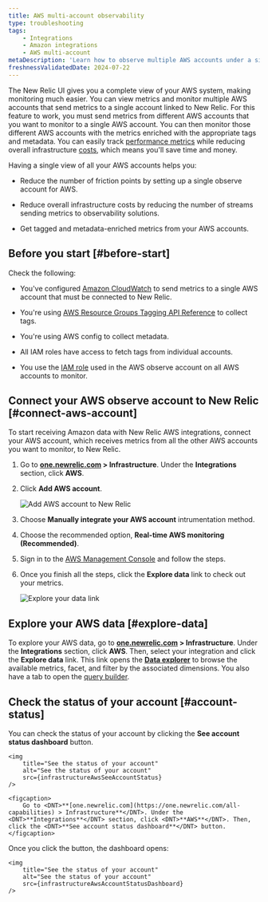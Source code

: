 ```yaml
---
title: AWS multi-account observability
type: troubleshooting
tags:
    - Integrations
    - Amazon integrations
    - AWS multi-account
metaDescription: 'Learn how to observe multiple AWS accounts under a single account on the New Relic user interface.'
freshnessValidatedDate: 2024-07-22
---
```









The New Relic UI gives you a complete view of your AWS system, making monitoring much easier. You can view metrics and monitor multiple AWS accounts that send metrics to a single account linked to New Relic. For this feature to work, you must send metrics from different AWS accounts that you want to monitor to a single AWS account. You can then monitor those different AWS accounts with the metrics enriched with the appropriate tags and metadata. You can easily track [performance metrics](/docs/data-apis/understand-data/new-relic-data-types/) while reducing overall infrastructure [costs](/docs/accounts/accounts-billing/new-relic-one-pricing-billing/data-ingest-billing/), which means you'll save time and money.

Having a single view of all your AWS accounts helps you:

* Reduce the number of friction points by setting up a single observe account for AWS.

* Reduce overall infrastructure costs by reducing the number of streams sending metrics to observability solutions.

* Get tagged and metadata-enriched metrics from your AWS accounts.


## Before you start [#before-start]

Check the following:

* You've configured [Amazon CloudWatch](https://aws.amazon.com/cloudwatch/) to send metrics to a single AWS account that must be connected to New Relic.

* You're using [AWS Resource Groups Tagging API Reference](https://docs.aws.amazon.com/resourcegroupstagging/latest/APIReference/overview.html) to collect tags.

* You're using AWS config to collect metadata.

* All IAM roles have access to fetch tags from individual accounts.

* You use the [IAM role](https://docs.aws.amazon.com/IAM/latest/UserGuide/id_roles.html) used in the AWS observe account on all AWS accounts to monitor.


## Connect your AWS observe account to New Relic [#connect-aws-account]

To start receiving Amazon data with New Relic AWS integrations, connect your AWS account, which receives metrics from all the other AWS accounts you want to monitor, to New Relic.

1. Go to <DNT>**[one.newrelic.com](https://one.newrelic.com/all-capabilities) > Infrastructure**</DNT>. Under the <DNT>**Integrations**</DNT> section, click <DNT>**AWS**</DNT>. 

2. Click <DNT>**Add AWS account**</DNT>.

    <img
        title="Add AWS account to New Relic"
        alt="Add AWS account to New Relic"
        src={infrastructureAwsAddAccount}
    />

3. Choose <DNT>**Manually integrate your AWS account**</DNT> intrumentation method.

4. Choose the recommended option, <DNT>**Real-time AWS monitoring (Recommended)**</DNT>.

5. Sign in to the [AWS Management Console](https://aws.amazon.com/console/) and follow the steps.

7. Once you finish all the steps, click the <DNT>**Explore data**</DNT> link to check out your metrics.

    <img
        title="Explore your data link"
        alt="Explore your data link"
        src={infrastructureAwsExploreYourData}
    />

## Explore your AWS data [#explore-data]

To explore your AWS data, go to <DNT>**[one.newrelic.com](https://one.newrelic.com/all-capabilities) > Infrastructure**</DNT>. Under the <DNT>**Integrations**</DNT> section, click <DNT>**AWS**</DNT>. Then, select your integration and click the <DNT>**Explore data**</DNT> link. This link opens the <DNT>[**Data explorer**](/docs/query-your-data/explore-query-data/browse-data/introduction-data-explorer/)</DNT> to browse the available metrics, facet, and filter by the associated dimensions. You also have a tab to open the [query builder](/docs/telemetry-data-platform/get-data/apis/query-metric-data-type/).


## Check the status of your account [#account-status]

You can check the status of your account by clicking the <DNT>**See account status dashboard**</DNT> button.

    <img
        title="See the status of your account"
        alt="See the status of your account"
        src={infrastructureAwsSeeAccountStatus}
    />

    <figcaption>
        Go to <DNT>**[one.newrelic.com](https://one.newrelic.com/all-capabilities) > Infrastructure**</DNT>. Under the <DNT>**Integrations**</DNT> section, click <DNT>**AWS**</DNT>. Then, click the <DNT>**See account status dashboard**</DNT> button.
    </figcaption>

Once you click the button, the dashboard opens:


    <img
        title="See the status of your account"
        alt="See the status of your account"
        src={infrastructureAwsAccountStatusDashboard}
    />









